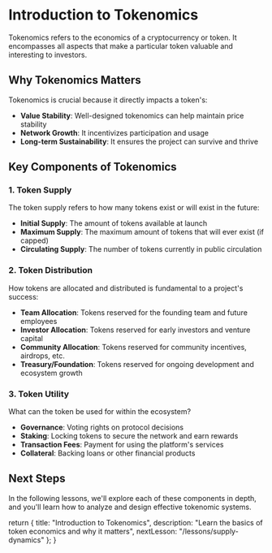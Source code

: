 # Introduction to Tokenomics

<Term name="Tokenomics">Tokenomics</Term> refers to the economics of a cryptocurrency or token. It encompasses all aspects that make a particular token valuable and interesting to investors.

## Why Tokenomics Matters

Tokenomics is crucial because it directly impacts a token's:

- **Value Stability**: Well-designed tokenomics can help maintain price stability
- **Network Growth**: It incentivizes participation and usage
- **Long-term Sustainability**: It ensures the project can survive and thrive

## Key Components of Tokenomics

### 1. Token Supply

The token supply refers to how many tokens exist or will exist in the future:

- **<Term name="Initial Supply">Initial Supply</Term>**: The amount of tokens available at launch
- **<Term name="Maximum Supply">Maximum Supply</Term>**: The maximum amount of tokens that will ever exist (if capped)
- **<Term name="Circulating Supply">Circulating Supply</Term>**: The number of tokens currently in public circulation

### 2. Token Distribution

How <Term name="Token Distribution">tokens are allocated and distributed</Term> is fundamental to a project's success:

- **Team Allocation**: Tokens reserved for the founding team and future employees
- **Investor Allocation**: Tokens reserved for early investors and venture capital
- **Community Allocation**: Tokens reserved for community incentives, airdrops, etc.
- **Treasury/Foundation**: Tokens reserved for ongoing development and ecosystem growth

### 3. Token Utility

What can the token be used for within the ecosystem?

- **<Term name="Governance">Governance</Term>**: Voting rights on protocol decisions
- **<Term name="Staking">Staking</Term>**: Locking tokens to secure the network and earn rewards
- **Transaction Fees**: Payment for using the platform's services
- **Collateral**: Backing loans or other financial products

## Next Steps

In the following lessons, we'll explore each of these components in depth, and you'll learn how to analyze and design effective tokenomic systems.

  return {
    title: "Introduction to Tokenomics",
    description: "Learn the basics of token economics and why it matters",
    nextLesson: "/lessons/supply-dynamics"
  };
}